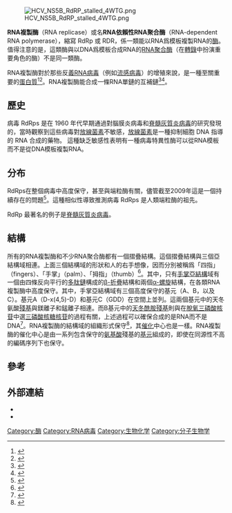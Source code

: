 {{not|RNA聚合酶}}
{{Infobox enzyme
| Name = RNA複製酶<br>RNA-dependent RNA polymerase
| EC_number = 2.7.7.48
| CAS_number = 9026-28-2
| GO_code = GO:0003968
| image = Orthonairovirus RdRP OTU domain 3PHU.png
| width = 
| caption = RNA複製酶的結構{{PDB|3PHU}}.<ref name="pmid21266548">{{cite journal | last1=Akutsu | first1=M | last2=Ye | first2=Y | last3=Virdee | first3=S | last4=Chin | first4=JW |last5=Komander | first5=D | title = Molecular basis for ubiquitin and ISG15 cross-reactivity in viral ovarian tumor domains | journal = Proc. Natl. Acad. Sci. U.S.A. | volume = 108 | issue = 6 | pages = 2228–33 |date=February 2011 | pmid = 21266548 | pmc = 3038727 | doi = 10.1073/pnas.1015287108 }}</ref>
}}
{{Infobox protein family
| Symbol = RdRP_1
| Name = RNA dependent RNA polymerase
| image =
| width = 
| caption =
| Pfam = PF00680
| Pfam_clan = CL0027
| InterPro = IPR001205
| SMART = 
| PROSITE =
| MEROPS = 
| SCOP = 2jlg
| TCDB = 
| OPM family = 
| OPM protein = 
| CAZy =
| CDD = 
}}
{{Pfam box |Symbol = RNA_pol_flaviviral |Name = RNA-directed RNA polymerase, flaviviral |Pfam = PF00972 |InterPro = IPR000208 |PROSITE =  |PDB = }}
[[File:HCV_NS5B_RdRP_stalled_4WTG.png|thumb]]

'''RNA複製酶'''（RNA replicase）或名'''RNA依賴性RNA聚合酶'''（RNA-dependent RNA polymerase），縮寫 RdRp 或 RDR，係一類能以RNA爲模板複製RNA的[[酶|酶]]。值得注意的是，這類酶與以DNA爲模板合成RNA的[[RNA聚合酶|RNA聚合酶]]（在[[轉錄|轉錄]]中扮演重要角色的酶）不是同一類酶。

RNA複製酶對於那些反[[義_(分子生物學)|義]][[RNA病毒|RNA病毒]]（例如[[流感病毒|流感病毒]]）的增殖來說，是一種至關重要的[[蛋白質|蛋白質]]<ref name="pmid2759231">{{cite journal | author = Koonin EV, Gorbalenya AE, Chumakov KM | title = Tentative identification of RNA-dependent RNA polymerases of dsRNA viruses and their relationship to positive strand RNA viral polymerases | journal = FEBS Lett. | volume = 252 | issue = 1–2 | pages = 42–6 |date=July 1989 | pmid = 2759231 | doi = 10.1016/0014-5793(89)80886-5 }}</ref><ref name="pmid8709232">{{cite journal | author = Zanotto PM, Gibbs MJ, Gould EA, Holmes EC | title = A reevaluation of the higher taxonomy of viruses based on RNA polymerases | url = https://archive.org/details/sim_journal-of-virology_1996-09_70_9/page/6083 | journal = J. Virol. | volume = 70 | issue = 9 | pages = 6083–96 |date=September 1996 | pmid = 8709232 | pmc = 190630 | doi = }}</ref>。RNA複製酶能合成一條RNA單鏈的互補鏈<ref>{{Cite journal | pmid = 22303022| pmc = 3323022| year = 2012| author1 = Jin| first1 = Z
| title = Assembly, purification, and pre-steady-state kinetic analysis of active RNA-dependent RNA polymerase elongation complex| journal = Journal of Biological Chemistry| volume = 287| issue = 13| pages = 10674-83| last2 = Leveque| first2 = V| last3 = Ma| first3 = H| last4 = Johnson| first4 = K. A.| last5 = Klumpp| first5 = K| doi = 10.1074/jbc.M111.325530}}</ref><ref name="pmid11531403">{{cite journal | author = Kao CC, Singh P, Ecker DJ | title = De novo initiation of viral RNA-dependent RNA synthesis | journal = Virology | volume = 287 | issue = 2 | pages = 251–60 |date=September 2001 | pmid = 11531403 | doi = 10.1006/viro.2001.1039 }}</ref>。

== 歷史 ==
病毒 RdRps 是在 1960 年代早期通過對腦膜炎病毒和[[脊髓灰質炎病毒|脊髓灰質炎病毒]]的研究發現的，當時觀察到這些病毒對[[放線菌素|放線菌素]]不敏感，[[放線菌素|放線菌素]]是一種抑制細胞 DNA 指導的 RNA 合成的藥物。 這種缺乏敏感性表明有一種病毒特異性酶可以從RNA模板而不是從DNA模板複製RNA。

== 分布 ==
RdRps在整個病毒中高度保守，甚至與端粒酶有關，儘管截至2009年這是一個持續存在的問題<ref name="pmid16163346">{{cite journal | vauthors = Suttle CA | title = Viruses in the sea | journal = Nature | volume = 437 | issue = 7057 | pages = 356–61 | date = September 2005 | pmid = 16163346 | doi = 10.1038/nature04160 | s2cid = 4370363 | bibcode = 2005Natur.437..356S }}</ref>。這種相似性導致推測病毒 RdRps 是人類端粒酶的祖先。

RdRp 最著名的例子是[[脊髓灰質炎病毒|脊髓灰質炎病毒]]。

==結構==
所有的RNA複製酶和不少RNA聚合酶都有一個摺疊結構。這個摺疊結構與三個亞結構域相連。上面三個結構域的形狀和人的右手想像，因而分別被稱爲「四指」（fingers）、「手掌」（palm）、「拇指」（thumb）<ref name="pmid9309225">{{cite journal | author = Hansen JL, Long AM, Schultz SC | title = Structure of the RNA-dependent RNA polymerase of poliovirus | journal = Structure | volume = 5 | issue = 8 | pages = 1109–22 |date=August 1997 | pmid = 9309225 | doi = 10.1016/S0969-2126(97)00261-X }}</ref>。其中，只有[[手掌亞結構|手掌亞結構]]域有一個由四條反向平行的[[多肽鏈|多肽鏈]]構成的[[β-折疊|β-折疊]]結構和兩個[[α-螺旋|α-螺旋]]結構，在各類RNA複製酶中高度保守。其中，手掌亞結構域有三個高度保守的基元（A、B，以及C）。基元A（D-x(4,5)-D）和基元C（GDD）在空間上並列。這兩個基元中的天冬氨酸[[殘基|殘基]]與鎂離子和錳離子相連。而B基元中的[[天冬酰胺|天冬酰胺]][[殘基|殘基]]則與在[[脫氧三磷酸|脫氧三磷酸]][[核苷|核苷]]中選[[三磷酸|三磷酸]][[核糖核苷|核糖核苷]]的過程有關，上述過程可以確保合成的是RNA而不是DNA<ref name="pmid10827187">{{cite journal | author = Gohara DW, Crotty S, Arnold JJ, Yoder JD, Andino R, Cameron CE | title = Poliovirus RNA-dependent RNA polymerase (3Dpol): structural, biochemical, and biological analysis of conserved structural motifs A and B | journal = J. Biol. Chem. | volume = 275 | issue = 33 | pages = 25523–32 |date=August 2000 | pmid = 10827187 | doi = 10.1074/jbc.M002671200 }}</ref>。RNA複製酶的結構域的組織形式保守<ref name="pmid9878607">{{cite journal | author = O'Reilly EK, Kao CC | title = Analysis of RNA-dependent RNA polymerase structure and function as guided by known polymerase structures and computer predictions of secondary structure | journal = Virology | volume = 252 | issue = 2 | pages = 287–303 |date=December 1998 | pmid = 9878607 | doi = 10.1006/viro.1998.9463 }}</ref>，其[[催化|催化]]中心也是一樣。RNA複製酶的催化中心是由一系列包含保守的[[氨基酸|氨基酸]]殘基的[[基元|基元]]組成的，即使在同源性不高的編碼序列下也保守。

==參考==
{{reflist|2}}

==外部連結==
{{Portal|生物學|border=no}}
* {{MeshName|RNA+Replicase}}
* {{EC number|2.7.7.48}}

{{Kinases}}
{{Enzymes}}

[[Category:酶|Category:酶]]
[[Category:RNA病毒|Category:RNA病毒]]
[[Category:生物化学|Category:生物化学]]
[[Category:分子生物学|Category:分子生物学]]